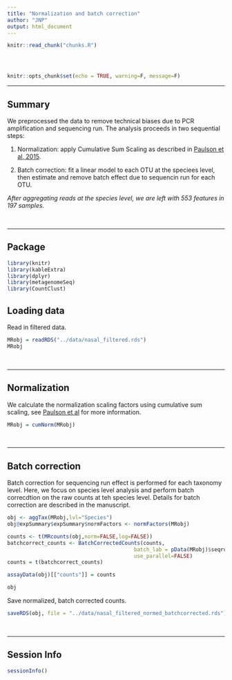 ```yaml
---
title: "Normalization and batch correction"
author: "JNP"
output: html_document
---
```


<!-- The file analysis/chunks.R contains chunks that define default settings
shared across the workflowr files. -->
```r
knitr::read_chunk("chunks.R")
```

<!-- Update knitr chunk options -->
```r
```

<!-- Insert the date the file was last updated -->
```r
```

<!-- Insert the code version (Git commit SHA1) if Git repository exists and R
 package git2r is installed -->
```r
```

```r
knitr::opts_chunk$set(echo = TRUE, warning=F, message=F)
```

---

## Summary

We preprocessed the data to remove technical biases due to PCR amplification and sequencing run. The analysis proceeds in two sequential steps:

1. Normalization: apply Cumulative Sum Scaling as described in [Paulson et al, 2015](https://www.nature.com/articles/nmeth.2658).

2. Batch correction: fit a linear model to each OTU at the speciees level, then estimate and remove batch effect due to sequencin run for each OTU. 

*After aggregating reads at the species level, we are left with 553 features in 197 samples.*

$~$

---

## Package

```r
library(knitr)
library(kableExtra)
library(dplyr)
library(metagenomeSeq)
library(CountClust)
```

## Loading data

Read in filtered data.

```r
MRobj = readRDS("../data/nasal_filtered.rds")
MRobj
```

$~$

---

## Normalization

We calculate the normalization scaling factors using cumulative sum scaling, see [Paulson et al](https://www.nature.com/articles/nmeth.2658) for more information.

```r
MRobj = cumNorm(MRobj)
```

$~$

---

## Batch correction

Batch correction for sequencing run effect is performed for each taxonomy level. Here, we focus on species level analysis and perform batch correcdtion on the raw counts at teh species level. Details for batch correction are described in the manuscript. 

```r
obj <- aggTax(MRobj,lvl="Species")
obj@expSummary$expSummary$normFactors <- normFactors(MRobj)

counts <- t(MRcounts(obj,norm=FALSE,log=FALSE))
batchcorrect_counts <- BatchCorrectedCounts(counts,
                                         batch_lab = pData(MRobj)$seqrun,
                                         use_parallel=FALSE)
counts = t(batchcorrect_counts)

assayData(obj)[["counts"]] = counts

obj
```

Save normalized, batch corrected counts.

```r
saveRDS(obj, file = "../data/nasal_filtered_normed_batchcorrected.rds")
```


$~$

---

## Session Info

```r
sessionInfo()
```
